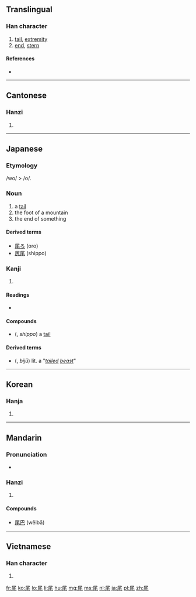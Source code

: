 ==Translingual==

===Han character===
{{Han char|rn=44|rad=尸|as=04|sn=7|four=7721<sub>4</sub>|canj=尸竹手山 (SHQU)|ids=⿸[[尸]][[毛]]}}

# [[tail]], [[extremity]]
# [[end]], [[stern]]

====References====
* {{Han ref|kx=0300.160|dkj=07650|dj=0596.120|hdz=20966.160|uh=5C3E|ud=23614|bh=A7C0|bd=42944}}

----

==Cantonese==

===Hanzi===
{{yue-hanzi|jyut=|y=mei5}}

# {{defn|lang=yue|sort=尸04}}

----

==Japanese==

===Etymology===
/wo/ > /o/.

===Noun===
{{ja-noun|k|hira=お|hhira=を|rom=o}}

# a [[tail]]
# the foot of a mountain
# the end of something

====Derived terms====
* [[尾ろ]] (oro)
* [[尻尾]] (shippo)

===Kanji===
{{ja-kanji|grade=c|rs=尸04}}

# {{defn|lang=ja|sort=尸04}}

====Readings====
* {{ja-readings|on=[[び]] (bi)|kun=[[お]] (o)}}

====Compounds====
* {{l|ja|尻尾}} ({{l|ja|しっぽ}}, ''shippo'')  a [[tail]]

==== Derived terms ====
* {{l|ja|尾獣}} ({{l|ja|びじゅう}}, ''bijū'') lit. a "''[[tailed]] [[beast]]''"

----

==Korean==

===Hanja===
{{ko-hanja|hangeul=[[미]]|rv=mi|mr=mi}}

# {{defn|lang=ko|sort=尸04}}

----

==Mandarin==

===Pronunciation===
* {{audio|Zh-wei.ogg|Audio}}

===Hanzi===
{{cmn-hanzi|pin=[[wěi]] ([[wei3]])|wg=wei<sup>3</sup>}}

# {{defn|lang=cmn|sort=尸04}}

====Compounds====
* [[尾巴]] (wěibā)

----

==Vietnamese==

===Han character===
{{vi-hantu|[[vĩ]], [[vãi]], [[vả]], [[vã]], [[vải]]|rs=尸04}}

# {{defn|lang=vi|sort=尸04}}

[[fr:尾]]
[[ko:尾]]
[[lo:尾]]
[[li:尾]]
[[hu:尾]]
[[mg:尾]]
[[ms:尾]]
[[nl:尾]]
[[ja:尾]]
[[pl:尾]]
[[zh:尾]]